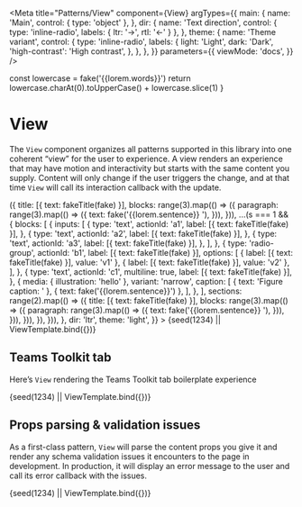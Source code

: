 
<Meta
  title="Patterns/View"
  component={View}
  argTypes={{
    main: {
      name: 'Main',
      control: { type: 'object' },
    },
    dir: {
      name: 'Text direction',
      control: { type: 'inline-radio', labels: { ltr: '→', rtl: '←' } },
    },
    theme: {
      name: 'Theme variant',
      control: {
        type: 'inline-radio',
        labels: {
          light: 'Light',
          dark: 'Dark',
          'high-contrast': 'High contrast',
        },
      },
    },
  }}
  parameters={{
    viewMode: 'docs',
  }}
/>

  const lowercase = fake('{{lorem.words}}')
  return lowercase.charAt(0).toUpperCase() + lowercase.slice(1)
}


# View

The `View` component organizes all patterns supported in this library into one
coherent “view” for the user to experience. A view renders an experience that
may have motion and interactivity but starts with the same content you
supply. Content will only change if the user triggers the change, and at
that time `View` will call its interaction callback with the update.

<Canvas withSource="none">
  <Story
    name="Intro"
    args={{
      main: {
        title: [{ text: 'Fluent React Patterns' }],
        abstract: [
          {
            text: 'This is a demonstration of Fluent React Patterns’ View component. ',
          },
          { text: fake('{{lorem.paragraph}}') },
        ],
        sections: range(4).map((s) => ({
          title: [{ text: fakeTitle(fake) }],
          blocks: range(3).map(() => ({
            paragraph: range(3).map(() => ({
              text: fake('{{lorem.sentence}} '),
            })),
          })),
          ...(s === 1 && {
            blocks: [
              {
                inputs: [
                  {
                    type: 'text',
                    actionId: 'a1',
                    label: [{ text: fakeTitle(fake) }],
                  },
                  {
                    type: 'text',
                    actionId: 'a2',
                    label: [{ text: fakeTitle(fake) }],
                  },
                  {
                    type: 'text',
                    actionId: 'a3',
                    label: [{ text: fakeTitle(fake) }],
                  },
                ],
              },
              {
                type: 'radio-group',
                actionId: 'b1',
                label: [{ text: fakeTitle(fake) }],
                options: [
                  { label: [{ text: fakeTitle(fake) }], value: 'v1' },
                  { label: [{ text: fakeTitle(fake) }], value: 'v2' },
                ],
              },
              {
                type: 'text',
                actionId: 'c1',
                multiline: true,
                label: [{ text: fakeTitle(fake) }],
              },
              {
                media: { illustration: 'hello' },
                variant: 'narrow',
                caption: [
                  { text: 'Figure caption: ' },
                  { text: fake('{{lorem.sentence}}') },
                ],
              },
            ],
            sections: range(2).map(() => ({
              title: [{ text: fakeTitle(fake) }],
              blocks: range(3).map(() => ({
                paragraph: range(3).map(() => ({
                  text: fake('{{lorem.sentence}} '),
                })),
              })),
            })),
          }),
        })),
      },
      dir: 'ltr',
      theme: 'light',
    }}
  >
    {seed(1234) || ViewTemplate.bind({})}
  </Story>
</Canvas>

<ArgsTable story="Intro" />

## Teams Toolkit tab

Here’s `View` rendering the Teams Toolkit tab boilerplate experience

<Canvas>
  <Story
    name="Teams Toolkit tab"
    args={{
      main: {
        title: [{ text: 'Congratulations!' }],
        abstract: [{ text: 'Your app is running in your local environment' }],
        message: { media: { illustration: 'thanks' } },
        blocks: [
          {
            card: [
              {
                tabs: [
                  {
                    tab: { label: '1. Build your app locally' },
                    panel: [
                      { paragraph: [{ text: 'Change this code' }], level: 2 },
                      {
                        paragraph: [
                          { text: 'The front end is a ' },
                          { text: 'create-react-app', variant: 'code' },
                          { text: '. The entry point is ' },
                          { text: 'tabs/src/index.tsx', variant: 'code' },
                          {
                            text: '. Just save any file and this page will reload automatically.',
                          },
                        ],
                      },
                      {
                        paragraph: [{ text: 'Get the current user' }],
                        level: 2,
                      },
                      {
                        paragraph: [
                          {
                            text: 'Access basic information about the user like this:',
                          },
                        ],
                      },
                      {
                        caption: [
                          {
                            text: 'Javascript code for accessing the user’s basic information',
                          },
                        ],
                        captionHidden: true,
                        media: {
                          code: 'const credential = new TeamsUserCredential();\nconst user = await credential.getUserInfo();',
                        },
                      },
                      {
                        paragraph: [{ text: 'Get the user’s profile photo' }],
                        level: 2,
                      },
                      {
                        paragraph: [
                          {
                            text: 'Click below to authorize this app to read your profile photo using Microsoft Graph.',
                          },
                        ],
                      },
                      {
                        inputs: [
                          {
                            type: 'button',
                            actionId: 'auth',
                            label: 'Authorize',
                            variant: 'primary',
                          },
                        ],
                        variant: 'narrow-block',
                      },
                    ],
                  },
                  {
                    tab: { label: '2. Provision and deploy to the cloud' },
                    panel: [
                      {
                        paragraph: [{ text: 'Deploy to the cloud' }],
                        level: 2,
                      },
                      {
                        paragraph: [
                          {
                            text: 'Before publishing your app to Teams App Catalog, you may want to provision and deploy your app’s resources to the cloud to make sure your app will be running smoothly!',
                          },
                        ],
                      },
                      {
                        paragraph: [
                          {
                            text: 'To provision your resources, you can either use our CLI command ',
                          },
                          { text: 'teamsfx provision', variant: 'code' },
                          {
                            text: ' or apply “Teams: Provision in the cloud” in Command palette.',
                          },
                        ],
                      },
                      {
                        paragraph: [
                          {
                            text: 'To deploy your app, you can either use our CLI command ',
                          },
                          { text: 'teamsfx deploy', variant: 'code' },
                          {
                            text: ' or apply “Teams: Deploy to the cloud” in Command palette.',
                          },
                        ],
                      },
                      {
                        media: {
                          light: 'https://i.ibb.co/LdW9rHH/deploy.png',
                          dark: 'https://i.ibb.co/LdW9rHH/deploy.png',
                          'high-contrast':
                            'https://i.ibb.co/LdW9rHH/deploy.png',
                          label:
                            'Screenshot of deploying in Visual Studio Code.',
                        },
                      },
                    ],
                  },
                ],
                label: 'Steps to get started',
                tabListVariant: 'center',
              },
            ],
          },
        ],
      },
    }}
  >
    {seed(1234) || ViewTemplate.bind({})}
  </Story>
</Canvas>

## Props parsing & validation issues

As a first-class pattern, `View` will parse the content props you give it
and render any schema validation issues it encounters to the page in
development. In production, it will display an error message to the user and
call its error callback with the issues.

<Canvas withSource="none">
  <Story
    name="Props validation"
    args={{
      main: {
        title: [{ potato: 'This content won’t be valid.' }],
      },
    }}
  >
    {seed(1234) || ViewTemplate.bind({})}
  </Story>
</Canvas>
